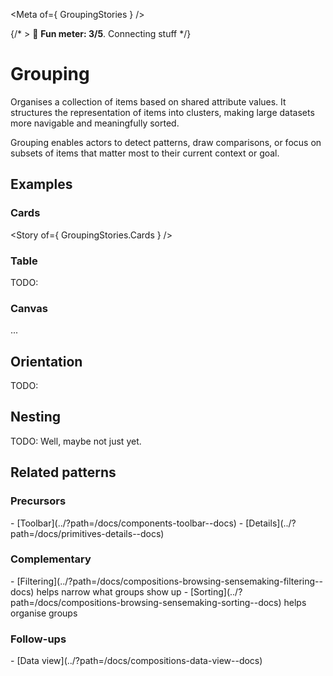 
<Meta of={ GroupingStories } />

{/* > 🙂 **Fun meter: 3/5**. Connecting stuff */}

# Grouping

Organises a collection of items based on shared attribute values. It structures the representation of
items into clusters, making large datasets more navigable and meaningfully sorted.

Grouping enables actors to detect patterns, draw comparisons, or focus on subsets of items that matter
most to their current context or goal.

## Examples

### Cards

<Story of={ GroupingStories.Cards } />

### Table

TODO:

### Canvas

...

## Orientation

TODO:

## Nesting

TODO: Well, maybe not just yet.

## Related patterns
### Precursors
<div>
- [Toolbar](../?path=/docs/components-toolbar--docs)
- [Details](../?path=/docs/primitives-details--docs)
</div>

### Complementary
<div>
- [Filtering](../?path=/docs/compositions-browsing-sensemaking-filtering--docs) helps narrow what groups show up
- [Sorting](../?path=/docs/compositions-browsing-sensemaking-sorting--docs) helps organise groups
</div>

### Follow-ups
<div>
- [Data view](../?path=/docs/compositions-data-view--docs)
</div>